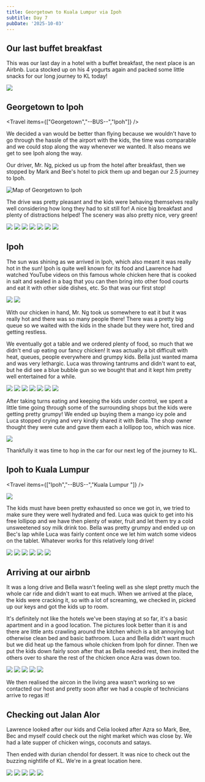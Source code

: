 ```yaml
---
title: Georgetown to Kuala Lumpur via Ipoh
subtitle: Day 7
pubDate: '2025-10-03'
---
```



## Our last buffet breakfast

This was our last day in a hotel with a buffet breakfast, the next place is an Airbnb. Luca stocked up on his 4 yogurts again and packed some little snacks for our long journey to KL today!

<Img originalAspectRatio src="2025-malaysia/qspo9iqeu94cl5jbksr2.jpg" />

## Georgetown to Ipoh

<Travel items={["Georgetown","--BUS--","Ipoh"]} />

We decided a van would be better than flying because we wouldn't have to go through the hassle of the airport with the kids, the time was comparable and we could stop along the way whenever we wanted. It also means we get to see Ipoh along the way.

Our driver, Mr. Ng, picked us up from the hotel after breakfast, then we stopped by Mark and Bee's hotel to pick them up and began our 2.5 journey to Ipoh.

<Img originalAspectRatio src="2025-malaysia/hxltm4msnptluvimkrzu.jpg" alt="Map of Georgetown to Ipoh " />

The drive was pretty pleasant and the kids were behaving themselves really well considering how long they had to sit still for! A nice big breakfast and plenty of distractions helped! The scenery was also pretty nice, very green!

<Grid>
  <Img src="2025-malaysia/v3ugclsoqdfpombnucww.jpg" />

  <Img src="2025-malaysia/k9gbzaepr4ckainflo3q.jpg" />

  <Img src="2025-malaysia/eeon5zvm3ifvb2wepnhk.jpg" />

  <Img src="2025-malaysia/nflvovuzjvmot6imq4nu.jpg" />

  <Img src="2025-malaysia/rqadkbutopgqy9jzc4dg.jpg" />

  <Img src="2025-malaysia/ki6mmybgfpfpbjq9vr2w.jpg" />

  <Img src="2025-malaysia/cbfrg015hwc9dkhqlbl6.jpg" />
</Grid>

## Ipoh

The sun was shining as we arrived in Ipoh, which also meant it was really hot in the sun! Ipoh is quite well known for its food and Lawrence had watched YouTube videos on this famous whole chicken here that is cooked in salt and sealed in a bag that you can then bring into other food courts and eat it with other side dishes, etc. So that was our first stop!

<Grid>
  <Img src="2025-malaysia/r6bjalrj9az3ubyrquyx.jpg" />

  <Img src="2025-malaysia/uzofcyz9f8ideoi7wpk3.jpg" />
</Grid>

With our chicken in hand, Mr. Ng took us somewhere to eat it but it was really hot and there was so many people there! There was a pretty big queue so we waited with the kids in the shade but they were hot, tired and getting restless.

We eventually got a table and we ordered plenty of food, so much that we didn't end up eating our fancy chicken! It was actually a bit difficult with heat, queues, people everywhere and grumpy kids. Bella just wanted mama and was very lethargic. Luca was throwing tantrums and didn't want to eat, but he did see a blue bubble gun so we bought that and it kept him pretty well entertained for a while.

<Grid>
  <Img src="2025-malaysia/waxstkk2zoaidrx9rxl5.jpg" />

  <Img src="2025-malaysia/wnn8q6dioolghgsqxdg3.jpg" />

  <Img src="2025-malaysia/zgozxrotehem8swpkwrz.jpg" />

  <Img src="2025-malaysia/ms44k4magpas74k3a9jd.jpg" />

  <Img src="2025-malaysia/nb8elpafjsf2cxpkfc2t.jpg" />

  <Img src="2025-malaysia/frdw3gcqsjmoaz4o4paa.jpg" />

  <Img src="2025-malaysia/qwmrmueicvw1egnj6ebe.jpg" />
</Grid>

After taking turns eating and keeping the kids under control, we spent a little time going through some of the surrounding shops but the kids were getting pretty grumpy! We ended up buying them a mango icy pole and Luca stopped crying and very kindly shared it with Bella. The shop owner thought they were cute and gave them each a lollipop too, which was nice.

<Img src="2025-malaysia/sqokfysuvrd2iosn6jjj.jpg" />

Thankfully it was time to hop in the car for our next leg of the journey to KL.

## Ipoh to Kuala Lumpur

<Travel items={["Ipoh","--BUS--","Kuala Lumpur "]} />

<Img originalAspectRatio src="2025-malaysia/lrldigjmcdyrekm46uji.jpg" />

The kids must have been pretty exhausted so once we got in, we tried to make sure they were well hydrated and fed. Luca was quick to get into his free lollipop and we have then plenty of water, fruit and let them try a cold unsweetened soy milk drink too. Bella was pretty grumpy and ended up on Bec's lap while Luca was fairly content once we let him watch some videos on the tablet. Whatever works for this relatively long drive!

<Grid>
  <Img src="2025-malaysia/ktw5hm81edwb3jufqox2.jpg" />

  <Img src="2025-malaysia/rkd4orcxwglwbh5ppvbq.jpg" />

  <Img src="2025-malaysia/jevxxffrbe6c2t9baeoa.jpg" />

  <Img src="2025-malaysia/bcsapyba2xjzothqbn9t.jpg" />

  <Img src="2025-malaysia/rssjy7xf4tnk7wrjcnas.jpg" />

  <Img src="2025-malaysia/zfpkpbg7gekepqzrmdba.jpg" />
</Grid>

## Arriving at our airbnb

It was a long drive and Bella wasn't feeling well as she slept pretty much the whole car ride and didn't want to eat much. When we arrived at the place, the kids were cracking it, so with a lot of screaming, we checked in, picked up our keys and got the kids up to room.

It's definitely not like the hotels we've been staying at so far, it's a basic apartment and in a good location. The pictures look better than it is and there are little ants crawling around the kitchen which is a bit annoying but otherwise clean bed and basic bathroom. Luca and Bella didn't want much but we did heat up the famous whole chicken from Ipoh for dinner. Then we put the kids down fairly soon after that as Bella needed rest, then invited the others over to share the rest of the chicken once Azra was down too.

<Grid>
  <Img src="2025-malaysia/yv6ee1srekpb05c1tj3s.jpg" />

  <Img src="2025-malaysia/rnr2irpeibhvcrphuc9x.jpg" />

  <Img src="2025-malaysia/lqytwhkxiiwelzpex1og.jpg" />

  <Img src="2025-malaysia/ewu0fhbut87bkk07cae5.jpg" />

  <Img src="2025-malaysia/w82psrwkot37wgahuy0z.jpg" />
</Grid>

We then realised the aircon in the living area wasn't working so we contacted our host and pretty soon after we had a couple of technicians arrive to regas it!

## Checking out Jalan Alor

Lawrence looked after our kids and Celia looked after Azra so Mark, Bee, Bec and myself could check out the night market which was close by. We had a late supper of chicken wings, coconuts and satays.

Then ended with durian chendol for dessert. It was nice to check out the buzzing nightlife of KL. We're in a great location here.

<Grid>
  <Img src="2025-malaysia/hdijzwje7wyeubwbztdi.jpg" />

  <Img src="2025-malaysia/g2quchprgcxpbxtscicc.jpg" />

  <Img src="2025-malaysia/mrtsj0h1eyuy50h9ddny.jpg" />

  <Img src="2025-malaysia/amorde35irvc0x4tdeuv.jpg" />

  <Img src="2025-malaysia/issoymj0l2268k6qlffe.jpg" />
</Grid>

